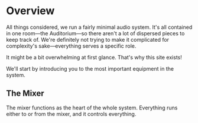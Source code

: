 
# Overview

All things considered, we run a fairly minimal audio system. It's all contained in one room—the Auditorium—so there aren't a lot of dispersed pieces to keep track of. We're definitely not trying to make it complicated for complexity's sake—everything serves a specific role.

<Callout type="info" emoji="ℹ️">
    It might be a bit overwhelming at first glance. That's why this site exists!
</Callout>

We'll start by introducing you to the most important equipment in the system.

<Diagram altText="Booth Diagram" imageName="booth" label="Tech Booth" />
<Diagram altText="Stage Diagram" imageName="stage" label="Stage" />

## The Mixer

The mixer functions as the heart of the whole system. Everything runs either to or from the mixer, and it controls everything. 